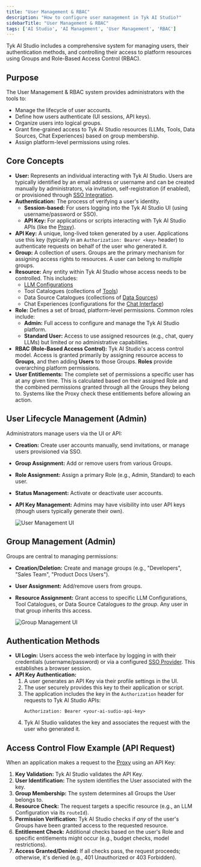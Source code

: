 ```yaml
---
title: "User Management & RBAC"
description: "How to configure user management in Tyk AI Studio?"
sidebarTitle: "User Management & RBAC"
tags: ['AI Studio', 'AI Management', 'User Management', 'RBAC']
---
```


Tyk AI Studio includes a comprehensive system for managing users, their authentication methods, and controlling their access to platform resources using Groups and Role-Based Access Control (RBAC).

## Purpose

The User Management & RBAC system provides administrators with the tools to:

*   Manage the lifecycle of user accounts.
*   Define how users authenticate (UI sessions, API keys).
*   Organize users into logical groups.
*   Grant fine-grained access to Tyk AI Studio resources (LLMs, Tools, Data Sources, Chat Experiences) based on group membership.
*   Assign platform-level permissions using roles.

## Core Concepts

*   **User:** Represents an individual interacting with Tyk AI Studio. Users are typically identified by an email address or username and can be created manually by administrators, via invitation, self-registration (if enabled), or provisioned through [SSO Integration](/docs/5.7/ai-management/ai-studio/sso).
*   **Authentication:** The process of verifying a user's identity.
    *   **Session-based:** For users logging into the Tyk AI Studio UI (using username/password or SSO).
    *   **API Key:** For applications or scripts interacting with Tyk AI Studio APIs (like the [Proxy](/docs/5.7/ai-management/ai-studio/proxy)).
*   **API Key:** A unique, long-lived token generated by a user. Applications use this key (typically in an `Authorization: Bearer <key>` header) to authenticate requests on behalf of the user who generated it.
*   **Group:** A collection of users. Groups are the primary mechanism for assigning access rights to resources. A user can belong to multiple groups.
*   **Resource:** Any entity within Tyk AI Studio whose access needs to be controlled. This includes:
    *   [LLM Configurations](/docs/5.7/ai-management/ai-studio/llm-management)
    *   Tool Catalogues (collections of [Tools](/docs/5.7/ai-management/ai-studio/tools))
    *   Data Source Catalogues (collections of [Data Sources](/docs/5.7/ai-management/ai-studio/datasources-rag))
    *   Chat Experiences (configurations for the [Chat Interface](/docs/5.7/ai-management/ai-studio/chat-interface))
*   **Role:** Defines a set of broad, platform-level permissions. Common roles include:
    *   **Admin:** Full access to configure and manage the Tyk AI Studio platform.
    *   **Standard User:** Access to use assigned resources (e.g., chat, query LLMs) but limited or no administrative capabilities.
*   **RBAC (Role-Based Access Control):** Tyk AI Studio's access control model. Access is granted primarily by assigning resource access to **Groups**, and then adding **Users** to those Groups. **Roles** provide overarching platform permissions.
*   **User Entitlements:** The complete set of permissions a specific user has at any given time. This is calculated based on their assigned Role and the combined permissions granted through all the Groups they belong to. Systems like the Proxy check these entitlements before allowing an action.

## User Lifecycle Management (Admin)

Administrators manage users via the UI or API:

*   **Creation:** Create user accounts manually, send invitations, or manage users provisioned via SSO.
*   **Group Assignment:** Add or remove users from various Groups.
*   **Role Assignment:** Assign a primary Role (e.g., Admin, Standard) to each user.
*   **Status Management:** Activate or deactivate user accounts.
*   **API Key Management:** Admins may have visibility into user API keys (though users typically generate their own).

    <img src="/img/ai-management/user-management-ui.png" alt="User Management UI" />

## Group Management (Admin)

Groups are central to managing permissions:

*   **Creation/Deletion:** Create and manage groups (e.g., "Developers", "Sales Team", "Product Docs Users").
*   **User Assignment:** Add/remove users from groups.
*   **Resource Assignment:** Grant access to specific LLM Configurations, Tool Catalogues, or Data Source Catalogues *to the group*. Any user in that group inherits this access.

    <img src="/img/ai-management/group-management-ui.png" alt="Group Management UI" />

## Authentication Methods

*   **UI Login:** Users access the web interface by logging in with their credentials (username/password) or via a configured [SSO Provider](/docs/5.7/ai-management/ai-studio/sso). This establishes a browser session.
*   **API Key Authentication:**
    1.  A user generates an API Key via their profile settings in the UI.
    2.  The user securely provides this key to their application or script.
    3.  The application includes the key in the `Authorization` header for requests to Tyk AI Studio APIs:
        ```
        Authorization: Bearer <your-ai-sudio-api-key>
        ```
    4.  Tyk AI Studio validates the key and associates the request with the user who generated it.

## Access Control Flow Example (API Request)

When an application makes a request to the [Proxy](/docs/5.7/ai-management/ai-studio/proxy) using an API Key:

1.  **Key Validation:** Tyk AI Studio validates the API Key.
2.  **User Identification:** The system identifies the User associated with the key.
3.  **Group Membership:** The system determines all Groups the User belongs to.
4.  **Resource Check:** The request targets a specific resource (e.g., an LLM Configuration via its `routeId`).
5.  **Permission Verification:** Tyk AI Studio checks if *any* of the user's Groups have been granted access to the requested resource.
6.  **Entitlement Check:** Additional checks based on the user's Role and specific entitlements might occur (e.g., budget checks, model restrictions).
7.  **Access Granted/Denied:** If all checks pass, the request proceeds; otherwise, it's denied (e.g., 401 Unauthorized or 403 Forbidden).

